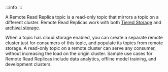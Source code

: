 
:::info
<EnterpriseLicenseNote frontmatter={props.frontmatter}/>
:::

A Remote Read Replica topic is a read-only topic that mirrors a topic on a different cluster. Remote Read Replicas work with both [Tiered Storage](../tiered-storage/) and [archival storage](../data-archiving).

When a topic has cloud storage enabled, you can create a separate remote cluster just for consumers of this topic, and populate its topics from remote storage. A read-only topic on a remote cluster can serve any consumer, without increasing the load on the origin cluster. Sample use cases for Remote Read Replicas include data analytics, offline model training, and development clusters.